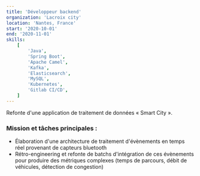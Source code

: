 ```yaml
---
title: 'Développeur backend'
organization: 'Lacroix city'
location: 'Nantes, France'
start: '2020-10-01'
end: '2020-11-01'
skills:
    [
        'Java',
        'Spring Boot',
        'Apache Camel',
        'Kafka',
        'Elasticsearch',
        'MySQL',
        'Kubernetes',
        'Gitlab CI/CD',
    ]
---
```


Refonte d'une application de traitement de données « Smart City ».

### Mission et tâches principales :

-   Élaboration d'une architecture de traitement d'évènements en temps réel provenant de capteurs bluetooth
-   Rétro-engineering et refonte de batchs d'intégration de ces évènements pour produire des métriques complexes (temps de parcours, débit de véhicules, détection de congestion)
